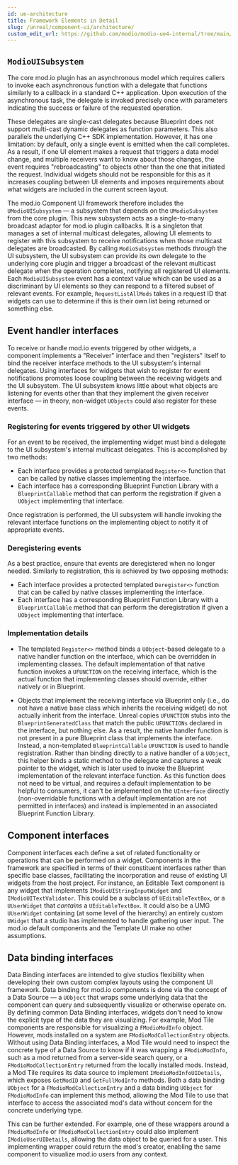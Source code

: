 ```yaml
---
id: ue-architecture
title: Framework Elements in Detail
slug: /unreal/component-ui/architecture/
custom_edit_url: https://github.com/modio/modio-ue4-internal/tree/main/Plugins/ModioComponentUI/Doc/doc_root/en-us/component-ui/architecture.mdx
---
```



## `ModioUISubsystem`

The core mod.io plugin has an asynchronous model which requires callers to invoke each asynchronous function with a delegate that functions similarly to a callback in a standard C++ application. Upon execution of the asynchronous task, the delegate is invoked precisely once with parameters indicating the success or failure of the requested operation.

These delegates are single-cast delegates because Blueprint does not support multi-cast dynamic delegates as function parameters. This also parallels the underlying C++ SDK implementation. However, it has one limitation: by default, only a single event is emitted when the call completes. As a result, if one UI element makes a request that triggers a data model change, and multiple receivers want to know about those changes, the event requires "rebroadcasting" to objects other than the one that initiated the request. Individual widgets should not be responsible for this as it increases coupling between UI elements and imposes requirements about what widgets are included in the current screen layout.

The mod.io Component UI framework therefore includes the `UModioUISubsystem` — a subsystem that depends on the `UModioSubsystem` from the core plugin. This new subsystem acts as a single-to-many broadcast adaptor for mod.io plugin callbacks. It is a singleton that manages a set of internal multicast delegates, allowing UI elements to register with this subsystem to receive notifications when those multicast delegates are broadcasted. By calling `ModioSubsystem` methods *through* the UI subsystem, the UI subsystem can provide its own delegate to the underlying core plugin and trigger a broadcast of the relevant multicast delegate when the operation completes, notifying all registered UI elements. Each `ModioUISubsystem` event has a context value which can be used as a discriminant by UI elements so they can respond to a filtered subset of relevant events. For example, `RequestListAllMods` takes in a request ID that widgets can use to determine if this is their own list being returned or something else.

## Event handler interfaces

To receive or handle mod.io events triggered by other widgets, a component implements a "Receiver" interface and then "registers" itself to bind the receiver interface methods to the UI subsystem's internal delegates. Using interfaces for widgets that wish to register for event notifications promotes loose coupling between the receiving widgets and the UI subsystem. The UI subsystem knows little about what objects are listening for events other than that they implement the given receiver interface — in theory, non-widget `UObjects` could also register for these events.

### Registering for events triggered by other UI widgets

For an event to be received, the implementing widget must bind a delegate to the UI subsystem's internal multicast delegates. This is accomplished by two methods:

* Each interface provides a protected templated `Register<>` function that can be called by native classes implementing the interface.
* Each interface has a corresponding Blueprint Function Library with a `BlueprintCallable` method that can perform the registration if given a `UObject` implementing that interface.

Once registration is performed, the UI subsystem will handle invoking the relevant interface functions on the implementing object to notify it of appropriate events.

### Deregistering events

As a best practice, ensure that events are deregistered when no longer needed. Similarly to registration, this is achieved by two opposing methods:

* Each interface provides a protected templated `Deregister<>` function that can be called by native classes implementing the interface.
* Each interface has a corresponding Blueprint Function Library with a `BlueprintCallable` method that can perform the deregistration if given a `UObject` implementing that interface.

### Implementation details

* The templated `Register<>` method binds a `UObject`-based delegate to a native handler function on the interface, which can be overridden in implementing classes. The default implementation of that native function invokes a `UFUNCTION` on the receiving interface, which is the actual function that implementing classes should override, either natively or in Blueprint.

* Objects that implement the receiving interface via Blueprint only (i.e., do not have a native base class which inherits the receiving widget) do not actually inherit from the interface. Unreal copies `UFUNCTION` stubs into the `BlueprintGeneratedClass` that match the public `UFUNCTIONs` declared in the interface, but nothing else. As a result, the native handler function is not present in a pure Blueprint class that implements the interface. Instead, a non-templated `BlueprintCallable` `UFUNCTION` is used to handle registration. Rather than binding directly to a native handler of a `UObject`, this helper binds a static method to the delegate and captures a weak pointer to the widget, which is later used to invoke the Blueprint implementation of the relevant interface function. As this function does not need to be virtual, and requires a default implementation to be helpful to consumers, it can't be implemented on the `UInterface` directly (non-overridable functions with a default implementation are not permitted in interfaces) and instead is implemented in an associated Blueprint Function Library.

## Component interfaces

Component interfaces each define a set of related functionality or operations that can be performed on a widget. Components in the framework are specified in terms of their constituent interfaces rather than specific base classes, facilitating the incorporation and reuse of existing UI widgets from the host project. For instance, an Editable Text component is any widget that implements `IModioUIStringInputWidget` and `IModioUITextValidator`. This could be a subclass of `UEditableTextBox`, or a `UUserWidget` that *contains* a `UEditableTextBox`. It could also be a UMG `UUserWidget` containing (at some level of the hierarchy) an entirely custom `UWidget` that a studio has implemented to handle gathering user input. The mod.io default components and the Template UI make no other assumptions.

## Data binding interfaces

Data Binding interfaces are intended to give studios flexibility when developing their own custom complex layouts using the component UI framework. Data binding for mod.io components is done via the concept of a Data Source — a `UObject` that wraps some underlying data that the component can query and subsequently visualize or otherwise operate on. By defining common Data Binding interfaces, widgets don't need to know the explicit type of the data they are visualizing. For example, Mod Tile components are responsible for visualizing a `FModioModInfo` object. However, mods installed on a system are `FModioModCollectionEntry` objects. Without using Data Binding interfaces, a Mod Tile would need to inspect the concrete type of a Data Source to know if it was wrapping a `FModioModInfo`, such as a mod returned from a server-side search query, or a `FModioModCollectionEntry` returned from the locally installed mods. Instead, a Mod Tile requires its data source to implement `IModioModInfoUIDetails`, which exposes `GetModID` and `GetFullModInfo` methods. Both a data binding `UObject` for a `FModioModCollectionEntry` and a data binding `UObject` for `FModioModInfo` can implement this method, allowing the Mod Tile to use that interface to access the associated mod's data without concern for the concrete underlying type.

This can be further extended. For example, one of these wrappers around a `FModioModInfo` or `FModioModCollectionEntry` could also implement `IModioUserUIDetails`, allowing the data object to be queried for a user. This implementing wrapper could return the mod's creator, enabling the same component to visualize mod.io users from any context.